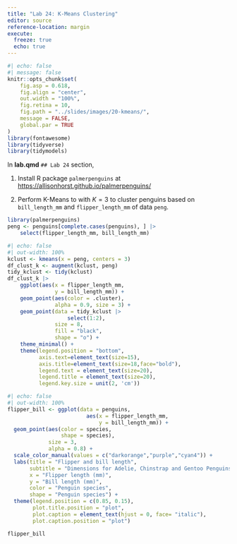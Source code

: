 ```yaml
---
title: "Lab 24: K-Means Clustering"
editor: source
reference-location: margin
execute:
  freeze: true
  echo: true
---
```


```r
#| echo: false
#| message: false
knitr::opts_chunk$set(
    fig.asp = 0.618,
    fig.align = "center",
    out.width = "100%",
    fig.retina = 10,
    fig.path = "../slides/images/20-kmeans/",
    message = FALSE,
    global.par = TRUE
)
library(fontawesome)
library(tidyverse)
library(tidymodels)
```

::: callout-note

:::


In **lab.qmd** `## Lab 24` section, 

1. Install R package `palmerpenguins` at <https://allisonhorst.github.io/palmerpenguins/>

2. Perform K-Means to with $K = 3$ to cluster penguins based on `bill_length_mm` and `flipper_length_mm` of data `peng`.


```r
library(palmerpenguins)
peng <- penguins[complete.cases(penguins), ] |> 
    select(flipper_length_mm, bill_length_mm)
```


```r
#| echo: false
#| out-width: 100%
kclust <- kmeans(x = peng, centers = 3)
df_clust_k <- augment(kclust, peng)
tidy_kclust <- tidy(kclust)
df_clust_k |>  
    ggplot(aes(x = flipper_length_mm, 
               y = bill_length_mm)) + 
    geom_point(aes(color = .cluster), 
               alpha = 0.9, size = 3) + 
    geom_point(data = tidy_kclust |>  
                   select(1:2),
               size = 8,
               fill = "black",
               shape = "o") +
    theme_minimal() +
    theme(legend.position = "bottom",
          axis.text=element_text(size=15),
          axis.title=element_text(size=18,face="bold"),
          legend.text = element_text(size=20),
          legend.title = element_text(size=20),
          legend.key.size = unit(2, 'cm'))
```

```r
#| echo: false
#| out-width: 100%
flipper_bill <- ggplot(data = penguins,
                         aes(x = flipper_length_mm,
                             y = bill_length_mm)) +
  geom_point(aes(color = species, 
                 shape = species),
             size = 3,
             alpha = 0.8) +
  scale_color_manual(values = c("darkorange","purple","cyan4")) +
  labs(title = "Flipper and bill length",
       subtitle = "Dimensions for Adelie, Chinstrap and Gentoo Penguins at Palmer Station LTER",
       x = "Flipper length (mm)",
       y = "Bill length (mm)",
       color = "Penguin species",
       shape = "Penguin species") +
  theme(legend.position = c(0.85, 0.15),
        plot.title.position = "plot",
        plot.caption = element_text(hjust = 0, face= "italic"),
        plot.caption.position = "plot")

flipper_bill
```

